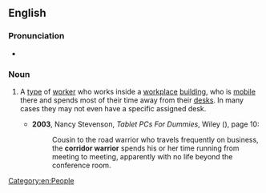 ==English==

===Pronunciation===
* {{audio|en|En-au-corridor warrior.ogg|Audio (AU)}}

===Noun===
{{en-noun}}

# {{lb|en|slang|business}} A [[type]] of [[worker]] who works inside a [[workplace]] [[building]], who is [[mobile]] there and spends most of their time away from their [[desk]]s. In many cases they may not even have a specific assigned desk.
#: {{cot|en|road warrior}}
#* '''2003''', Nancy Stevenson, ''Tablet PCs For Dummies'', Wiley ({{ISBN|9780764526473}}), page 10:
#*: Cousin to the road warrior who travels frequently on business, the '''corridor warrior''' spends his or her time running from meeting to meeting, apparently with no life beyond the conference room.

[[Category:en:People]]